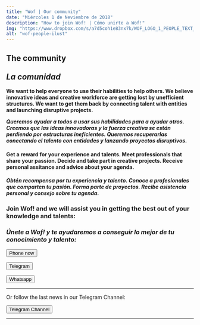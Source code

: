 ```yaml
---
title: "Wof | Our community"
date: "Miércoles 1 de Neviembre de 2018"
description: "How to join Wof! | Cómo unirte a Wof!"
img: "https://www.dropbox.com/s/a7d5coh1e83nx7k/WOF_LOGO_1_PEOPLE_TEXT_small.jpg?raw=1"
alt: "wof-people-ilust"
---
```



<h2>The community<br></br><i>La comunidad</i></h2>

<p><strong>We want to help everyone to use their habilities to help others. We believe innovative ideas and creative workforce are getting lost by unefficient structures. We want to get them back by connecting talent with entities and launching disruptive projects.</strong></p>
<p><strong><i>Queremos ayudar a todos a usar sus habilidades para a ayudar otros. Creemos que las ideas innovadoras y la fuerza creativa se están perdiendo por estructuras ineficientes. Queremos recuperarlas conectando el talento con entidades y lanzando proyectos disruptivos.</i></strong></p>

<h4>Get a reward for your experience and talents. Meet professionals that share your passion. Decide and take part in creative projects. Receive personal assitance and advice about your agenda.</h4>
<h4><i>Obtén recompensa por tu experiencia y talento. Conoce a profesionales que comparten tu pasión. Forma parte de proyectos. Recibe asistencia personal y consejo sobre tu agenda.</i></h4>

<h3>Join Wof! and we will assist you in getting the best out of your knowledge and talents:</h3>
<h3><i>Únete a Wof! y te ayudaremos a conseguir lo mejor de tu conocimiento y talento:</i></h3>
<form className="action" action="tel:34680936011">
      <button>Phone now</button>
</form>

<form className="action" action="https://t.me/info_wof" target="_blank">
      <button href="">Telegram</button>
</form>

<form className="action" action="https://wa.me/34680936011" target="_blank">
      <button href="">Whatsapp</button>
</form>


<hr></hr>

<p>Or follow the last news in our Telegram Channel:</p>

<form className="action" action="https://t.me/+-2Lm3l9PlbAxMjU0" target="_blank">
      <button href="">Telegram Channel</button>
</form>

<hr></hr>

<h4>
<address href="#" class="cryptedmail"
   data-name="mail"
   data-domain="watchoutfreedom"
   data-tld="com"
   onClick="window.location.href = 'mailto:' + this.dataset.name + '@' + this.dataset.domain + '.' + this.dataset.tld; return false;">
</address>
</h4>

